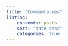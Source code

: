 ```yaml
---
title: "Commentaries"
listing:
    contents: posts
    sort: "date desc"
    categories: true
---
```

